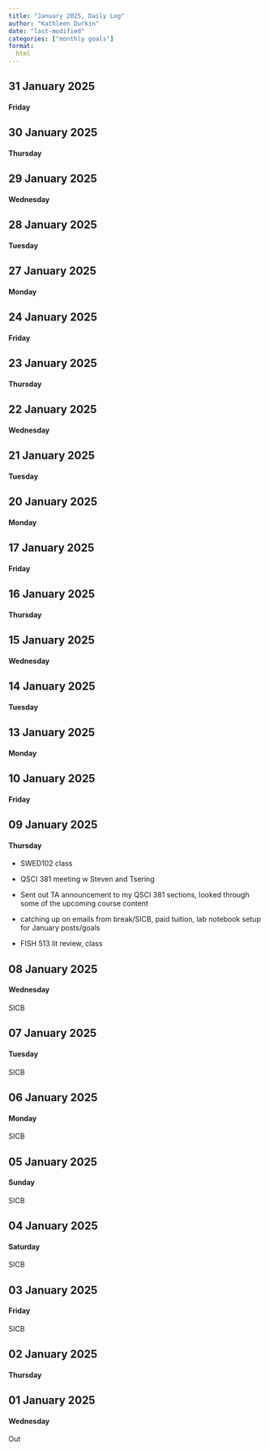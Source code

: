 ```yaml
---
title: "January 2025, Daily Log"
author: "Kathleen Durkin"
date: "last-modified"
categories: ["monthly goals"]
format:
  html
---
```


## 31 January 2025

#### Friday

## 30 January 2025

#### Thursday

## 29 January 2025

#### Wednesday

## 28 January 2025

#### Tuesday

## 27 January 2025

#### Monday

## 24 January 2025

#### Friday

## 23 January 2025

#### Thursday

## 22 January 2025

#### Wednesday

## 21 January 2025

#### Tuesday

## 20 January 2025

#### Monday

## 17 January 2025

#### Friday

## 16 January 2025

#### Thursday

## 15 January 2025

#### Wednesday

## 14 January 2025

#### Tuesday

## 13 January 2025

#### Monday

## 10 January 2025

#### Friday

## 09 January 2025

#### Thursday

-   SWED102 class

-   QSCI 381 meeting w Steven and Tsering

-   Sent out TA announcement to my QSCI 381 sections, looked through some of the upcoming course content

-   catching up on emails from break/SICB, paid tuition, lab notebook setup for January posts/goals

-   FISH 513 lit review, class

## 08 January 2025

#### Wednesday

SICB

## 07 January 2025

#### Tuesday

SICB

## 06 January 2025

#### Monday

SICB

## 05 January 2025

#### Sunday

SICB

## 04 January 2025

#### Saturday

SICB

## 03 January 2025

#### Friday

SICB

## 02 January 2025

#### Thursday

## 01 January 2025

#### Wednesday

Out
